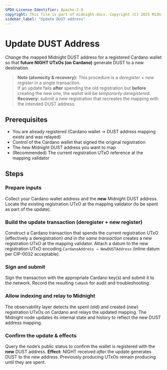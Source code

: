 ```yaml
---
SPDX-License-Identifier: Apache-2.0
copyright: This file is part of midnight-docs. Copyright (C) 2025 Midnight Foundation. Licensed under the Apache License, Version 2.0 (the "License"); You may not use this file except in compliance with the License. You may obtain a copy of the License at http://www.apache.org/licenses/LICENSE-2.0 Unless required by applicable law or agreed to in writing, software distributed under the License is distributed on an "AS IS" BASIS, WITHOUT WARRANTIES OR CONDITIONS OF ANY KIND, either express or implied. See the License for the specific language governing permissions and limitations under the License.
sidebar_label: "Update DUST address"
---
```



# Update DUST Address

Change the mapped Midnight DUST address for a registered Cardano wallet so that **future NIGHT UTxOs (on Cardano)** generate DUST to a new destination.

> **Note (atomicity & recovery):** This procedure is a *deregister + new register* in a single transaction.  
> If an update fails **after** spending the old registration but **before** creating the new one, the wallet will be *temporarily deregistered*.  
> **Recovery:** submit a new registration that recreates the mapping with the intended DUST address.

## Prerequisites

- You are already registered (Cardano wallet → DUST address mapping exists and was relayed)
- Control of the Cardano wallet that signed the original registration
- The new Midnight DUST address you want to map
- (Recommended) The current registration UTxO reference at the mapping validator

## Steps

### Prepare inputs
<StepsProvider>
  <Step>Collect your Cardano wallet address and the <strong>new</strong> Midnight DUST address.</Step>
  <Step>Locate the existing registration UTxO at the mapping validator (to be spent as part of the update).</Step>
</StepsProvider>

### Build the update transaction (deregister + new register)
<StepsProvider>
  <Step>Construct a Cardano transaction that spends the current registration UTxO (effectively a deregistration) <em>and in the same transaction</em> creates a new registration UTxO at the mapping validator.</Step>
  <Step>Attach a datum to the new registration UTxO encoding <code>CardanoAddress → NewDUSTAddress</code> (inline datum per CIP-0032 acceptable).</Step>
</StepsProvider>

### Sign and submit
<StepsProvider>
  <Step>Sign the transaction with the appropriate Cardano key(s) and submit it to the network.</Step>
  <Step>Record the resulting <code>txHash</code> for audit and troubleshooting.</Step>
</StepsProvider>

### Allow indexing and relay to Midnight
<StepsProvider>
  <Step>The observability layer detects the spent (old) and created (new) registration UTxOs on Cardano and relays the updated mapping.</Step>
  <Step>The Midnight node updates its internal state and history to reflect the new DUST address mapping.</Step>
</StepsProvider>

### Confirm the update & effects
<StepsProvider>
  <Step>Query the node’s public status to confirm the wallet is registered with the <strong>new</strong> DUST address.</Step>
  <Step><strong>Effect:</strong> NIGHT received <em>after</em> the update generates DUST to the new address. Previously producing UTxOs remain producing until they are spent.</Step>
</StepsProvider>
